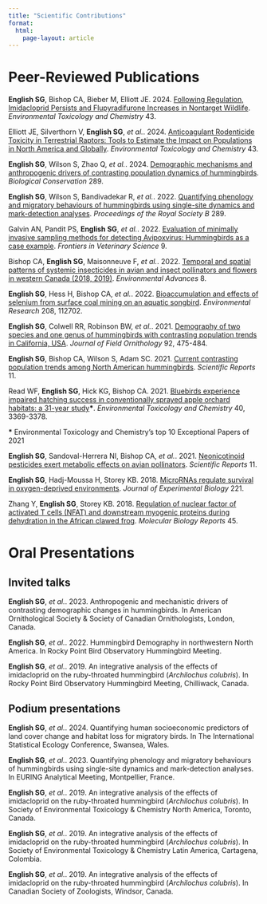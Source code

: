 ```yaml
---
title: "Scientific Contributions"
format: 
  html:
    page-layout: article
---
```



# Peer-Reviewed Publications

**English SG**, Bishop CA, Bieber M, Elliott JE. 2024. [Following Regulation, Imidacloprid Persists and Flupyradifurone Increases in Nontarget Wildlife](https://doi.org/10.1002/etc.5892). *Environmental Toxicology and Chemistry* 43.

Elliott JE, Silverthorn V, **English SG**, *et al.*. 2024. [Anticoagulant Rodenticide Toxicity in Terrestrial Raptors: Tools to Estimate the Impact on Populations in North America and Globally](https://doi.org/10.1002/etc.5829). *Environmental Toxicology and Chemistry* 43.

**English SG**, Wilson S, Zhao Q, *et al.*. 2024. [Demographic mechanisms and anthropogenic drivers of contrasting population dynamics of hummingbirds](https://doi.org/10.1016/j.biocon.2023.110415). *Biological Conservation* 289.

**English SG**, Wilson S, Bandivadekar R, *et al.*. 2022. [Quantifying phenology and migratory behaviours of hummingbirds using single-site dynamics and mark-detection analyses](https://doi.org/10.1098/rspb.2022.0991). *Proceedings of the Royal Society B* 289.

Galvin AN, Pandit PS, **English SG**, *et al.*. 2022. [Evaluation of minimally invasive sampling methods for detecting Avipoxvirus: Hummingbirds as a case example](https://doi.org/10.3389/fvets.2022.924854). *Frontiers in Veterinary Science* 9.

Bishop CA, **English SG**, Maisonneuve F, *et al.*. 2022. [Temporal and spatial patterns of systemic insecticides in avian and insect pollinators and flowers in western Canada (2018, 2019)](https://doi.org/10.1016/j.envadv.2022.100211). *Environmental Advances* 8.

**English SG**, Hess H, Bishop CA, *et al.*. 2022. [Bioaccumulation and effects of selenium from surface coal mining on an aquatic songbird](https://doi.org/10.1016/j.envres.2022.112702). *Environmental Research* 208, 112702.

**English SG**, Colwell RR, Robinson BW, *et al.*. 2021. [Demography of two species and one genus of hummingbirds with contrasting population trends in California, USA](https://onlinelibrary.wiley.com/doi/10.1111/jofo.12396?af=R). *Journal of Field Ornithology* 92, 475-484.

**English SG**, Bishop CA, Wilson S, Adam SC. 2021. [Current contrasting population trends among North American hummingbirds](https://doi.org/10.1038/s41598-021-97889-x). *Scientific Reports* 11.

Read WF, **English SG**, Hick KG, Bishop CA. 2021. [Bluebirds experience impaired hatching success in conventionally sprayed apple orchard habitats: a 31-year study](https://onlinelibrary.wiley.com/doi/full/10.1002/etc.5218)**\***. *Environmental Toxicology and Chemistry* 40, 3369-3378.

**\*** Environmental Toxicology and Chemistry's top 10 Exceptional Papers of 2021

**English SG**, Sandoval-Herrera NI, Bishop CA, *et al.*. 2021. [Neonicotinoid pesticides exert metabolic effects on avian pollinators](https://doi.org/10.1038/s41598-021-82470-3). *Scientific Reports* 11.

**English SG**, Hadj-Moussa H, Storey KB. 2018. [MicroRNAs regulate survival in oxygen-deprived environments](https://doi.org/10.1242/jeb.190579). *Journal of Experimental Biology* 221.

Zhang Y, **English SG**, Storey KB. 2018. [Regulation of nuclear factor of activated T cells (NFAT) and downstream myogenic proteins during dehydration in the African clawed frog](https://doi.org/10.1007/s11033-018-4214-8). *Molecular Biology Reports* 45.

# Oral Presentations
## Invited talks

**English SG**, *et al.*. 2023. Anthropogenic and mechanistic drivers of contrasting demographic changes in hummingbirds. In American Ornithological Society & Society of Canadian Ornithologists, London, Canada.

**English SG**, *et al.*. 2022. Hummingbird Demography in northwestern North America. In Rocky Point Bird Observatory Hummingbird Meeting.

**English SG**, *et al.*. 2019. An integrative analysis of the effects of imidacloprid on the ruby-throated hummingbird (*Archilochus colubris*). In Rocky Point Bird Observatory Hummingbird Meeting, Chilliwack, Canada.

## Podium presentations

**English SG**, *et al.*. 2024. Quantifying human socioeconomic predictors of land cover change and habitat loss for migratory birds. In The International Statistical Ecology Conference, Swansea, Wales.

**English SG**, *et al.*. 2023. Quantifying phenology and migratory behaviours of hummingbirds using single-site dynamics and mark-detection analyses. In EURING Analytical Meeting, Montpellier, France.

**English SG**, *et al.*. 2019. An integrative analysis of the effects of imidacloprid on the ruby-throated hummingbird (*Archilochus colubris*). In Society of Environmental Toxicology & Chemistry North America, Toronto, Canada.

**English SG**, *et al.*. 2019. An integrative analysis of the effects of imidacloprid on the ruby-throated hummingbird (*Archilochus colubris*). In Society of Environmental Toxicology & Chemistry Latin America, Cartagena, Colombia.

**English SG**, *et al.*. 2019. An integrative analysis of the effects of imidacloprid on the ruby-throated hummingbird (*Archilochus colubris*). In Canadian Society of Zoologists, Windsor, Canada.
